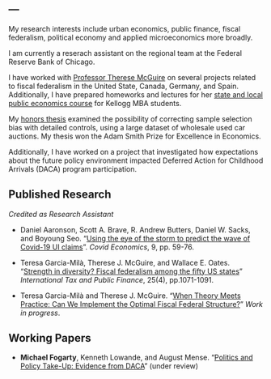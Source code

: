 ---
---

<link rel="stylesheet" href="styles.css" type="text/css">

My research interests include urban economics, public finance, fiscal federalism, political economy and applied microeconomics more broadly.

I am currently a reserach assistant on the regional team at the Federal Reserve Bank of Chicago. 

I have worked with [Professor Therese McGuire](https://www.kellogg.northwestern.edu/faculty/directory/mcguire_therese.aspx) on several projects related to fiscal federalism in the United State, Canada, Germany, and Spain. Additionally, I have prepared homeworks and lectures for her [state and local public economics course](https://www4.kellogg.northwestern.edu/syllabus/syllabus_files/KPPI-480-0-31_Fall2018.pdf) for Kellogg MBA students.

My [honors thesis](files/Honors_Thesis.pdf) examined the possibility of correcting sample selection bias with detailed controls, using a large dataset of wholesale used car auctions. My thesis won the Adam Smith Prize for Excellence in Economics.

Additionally, I have worked on a project that investigated how expectations about the future policy environment impacted Deferred Action for Childhood Arrivals (DACA) program participation.

## Published Research

*Credited as Research Assistant*

* Daniel Aaronson, Scott A. Brave, R. Andrew Butters, Daniel W. Sacks, and Boyoung Seo. "[Using the eye of the storm to predict the wave of Covid-19 UI claims](https://cepr.org/sites/default/files/news/CovidEconomics9.pdf)". *Covid Economics*, 9, pp. 59-76.

* Teresa Garcia-Milà, Therese J. McGuire, and Wallace E. Oates. "[Strength in diversity? Fiscal federalism among the fifty US states](https://link.springer.com/article/10.1007/s10797-018-9485-4)" *International Tax and Public Finance*, 25(4), pp.1071-1091.

* Teresa Garcia-Milà and Therese J. McGuire. "[When Theory Meets Practice: Can We Implement the Optimal Fiscal
Federal Structure?](http://www.crei.cat/wp-content/uploads/2019/03/TMP.pdf)" *Work in progress*.

## Working Papers

* __Michael Fogarty__, Kenneth Lowande, and August Mense. "[Politics and Policy Take-Up: Evidence from DACA](files/daca.pdf)" (under review)

